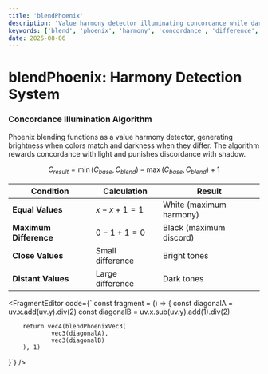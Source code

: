 ```yaml
---
title: 'blendPhoenix'
description: 'Value harmony detector illuminating concordance while darkening discordance'
keywords: ['blend', 'phoenix', 'harmony', 'concordance', 'difference', 'equality']
date: 2025-08-06
---
```



# blendPhoenix: Harmony Detection System

### Concordance Illumination Algorithm

Phoenix blending functions as a value harmony detector, generating brightness when colors match and darkness when they differ. The algorithm rewards concordance with light and punishes discordance with shadow.

$$
C_{result} = \min(C_{base}, C_{blend}) - \max(C_{base}, C_{blend}) + 1
$$

| Condition | Calculation | Result |
|-----------|-------------|---------|
| **Equal Values** | $x - x + 1 = 1$ | White (maximum harmony) |
| **Maximum Difference** | $0 - 1 + 1 = 0$ | Black (maximum discord) |
| **Close Values** | Small difference | Bright tones |
| **Distant Values** | Large difference | Dark tones |

<FragmentEditor
code={`
const fragment = () => {
        const diagonalA = uv.x.add(uv.y).div(2)
        const diagonalB = uv.x.sub(uv.y).add(1).div(2)
        
        return vec4(blendPhoenixVec3(
                vec3(diagonalA),
                vec3(diagonalB)
        ), 1)
}`}
/>